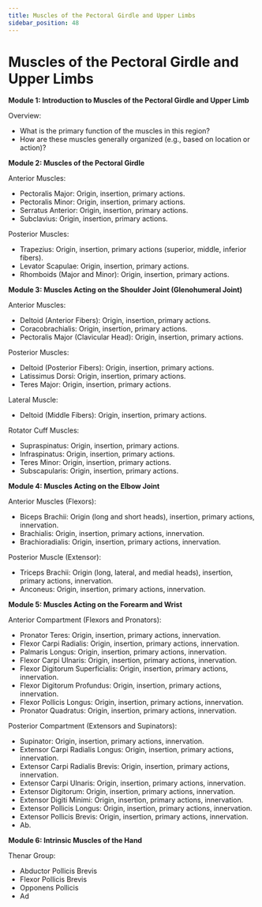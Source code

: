 ```yaml
---
title: Muscles of the Pectoral Girdle and Upper Limbs
sidebar_position: 48
---
```


# Muscles of the Pectoral Girdle and Upper Limbs

**Module 1: Introduction to Muscles of the Pectoral Girdle and Upper Limb**

Overview:
* What is the primary function of the muscles in this region?
* How are these muscles generally organized (e.g., based on location or action)?

**Module 2: Muscles of the Pectoral Girdle**

Anterior Muscles:
* Pectoralis Major: Origin, insertion, primary actions.
* Pectoralis Minor: Origin, insertion, primary actions.
* Serratus Anterior: Origin, insertion, primary actions.
* Subclavius: Origin, insertion, primary actions.

Posterior Muscles:
* Trapezius: Origin, insertion, primary actions (superior, middle, inferior fibers).
* Levator Scapulae: Origin, insertion, primary actions.
* Rhomboids (Major and Minor): Origin, insertion, primary actions.

**Module 3: Muscles Acting on the Shoulder Joint (Glenohumeral Joint)**

Anterior Muscles:
* Deltoid (Anterior Fibers): Origin, insertion, primary actions.
* Coracobrachialis: Origin, insertion, primary actions.
* Pectoralis Major (Clavicular Head): Origin, insertion, primary actions.

Posterior Muscles:
* Deltoid (Posterior Fibers): Origin, insertion, primary actions.
* Latissimus Dorsi: Origin, insertion, primary actions.
* Teres Major: Origin, insertion, primary actions.

Lateral Muscle:
* Deltoid (Middle Fibers): Origin, insertion, primary actions.

Rotator Cuff Muscles:
* Supraspinatus: Origin, insertion, primary actions.
* Infraspinatus: Origin, insertion, primary actions.
* Teres Minor: Origin, insertion, primary actions.
* Subscapularis: Origin, insertion, primary actions.

**Module 4: Muscles Acting on the Elbow Joint**

Anterior Muscles (Flexors):
* Biceps Brachii: Origin (long and short heads), insertion, primary actions, innervation.
* Brachialis: Origin, insertion, primary actions, innervation.
* Brachioradialis: Origin, insertion, primary actions, innervation.

Posterior Muscle (Extensor):
* Triceps Brachii: Origin (long, lateral, and medial heads), insertion, primary actions, innervation.
* Anconeus: Origin, insertion, primary actions, innervation.

**Module 5: Muscles Acting on the Forearm and Wrist**

Anterior Compartment (Flexors and Pronators):
* Pronator Teres: Origin, insertion, primary actions, innervation.
* Flexor Carpi Radialis: Origin, insertion, primary actions, innervation.
* Palmaris Longus: Origin, insertion, primary actions, innervation.
* Flexor Carpi Ulnaris: Origin, insertion, primary actions, innervation.
* Flexor Digitorum Superficialis: Origin, insertion, primary actions, innervation.
* Flexor Digitorum Profundus: Origin, insertion, primary actions, innervation.
* Flexor Pollicis Longus: Origin, insertion, primary actions, innervation.
* Pronator Quadratus: Origin, insertion, primary actions, innervation.

Posterior Compartment (Extensors and Supinators):
* Supinator: Origin, insertion, primary actions, innervation.
* Extensor Carpi Radialis Longus: Origin, insertion, primary actions, innervation.
* Extensor Carpi Radialis Brevis: Origin, insertion, primary actions, innervation.
* Extensor Carpi Ulnaris: Origin, insertion, primary actions, innervation.
* Extensor Digitorum: Origin, insertion, primary actions, innervation.
* Extensor Digiti Minimi: Origin, insertion, primary actions, innervation.
* Extensor Pollicis Longus: Origin, insertion, primary actions, innervation.
* Extensor Pollicis Brevis: Origin, insertion, primary actions, innervation.
* Ab.

**Module 6: Intrinsic Muscles of the Hand**

Thenar Group:
* Abductor Pollicis Brevis
* Flexor Pollicis Brevis
* Opponens Pollicis
* Ad